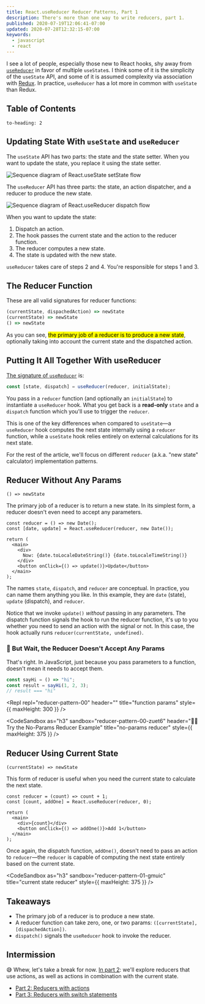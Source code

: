 ```yaml
---
title: React.useReducer Reducer Patterns, Part 1
description: There's more than one way to write reducers, part 1.
published: 2020-07-19T12:06:41-07:00
updated: 2020-07-28T12:32:15-07:00
keywords:
  - javascript
  - react
---
```



I see a lot of people, especially those new to React hooks, shy away from
[`useReducer`][usereducer] in favor of multiple `useState`s. I think some of it
is the simplicity of the `useState` API, and some of it is assumed complexity
via association with [Redux][]. In practice, `useReducer` has a lot more in
common with `useState` than Redux.

## Table of Contents

```toc
to-heading: 2
```

## Updating State With `useState` and `useReducer`

The `useState` API has two parts: the state and the state setter. When you want
to update the state, you replace it using the state setter.

![Sequence diagram of React.useState setState flow](setState-flow.svg)

The `useReducer` API has three parts: the state, an action dispatcher, and a
reducer to produce the new state.

![Sequence diagram of React.useReducer dispatch flow](dispatch-flow.svg)

When you want to update the state:

1. Dispatch an action.
1. The hook passes the current state and the action to the reducer function.
1. The reducer computes a new state.
1. The state is updated with the new state.

`useReducer` takes care of steps 2 and 4. You're responsible for steps 1 and 3.

## The Reducer Function

These are all valid signatures for reducer functions:

```js
(currentState, dispachedAction) => newState
(currentState) => newState
() => newState
```

As you can see, <mark>the primary job of a reducer is to produce a new
state</mark>, optionally taking into account the current state and the
dispatched action.

## Putting It All Together With useReducer

[The signature of `useReducer`][usereducer] is:

```js
const [state, dispatch] = useReducer(reducer, initialState);
```

You pass in a `reducer` function (and optionally an `initialState`) to
instantiate a `useReducer` hook. What you get back is a **read-only** `state`
and a `dispatch` function which you'll use to trigger the `reducer`.

This is one of the key differences when compared to `useState`—a `useReducer`
hook computes the next state internally using a `reducer` function, while a
`useState` hook relies entirely on external calculations for its next state.

For the rest of the article, we'll focus on different `reducer` (a.k.a. "new
state" calculator) implementation patterns.

## Reducer Without Any Params

`() => newState`

The primary job of a reducer is to return a new state. In its simplest form, a
reducer doesn't even need to accept any parameters.

```js{1,2,7,9}
const reducer = () => new Date();
const [date, update] = React.useReducer(reducer, new Date());

return (
  <main>
    <div>
      Now: {date.toLocaleDateString()} {date.toLocaleTimeString()}
    </div>
    <button onClick={() => update()}>Update</button>
  </main>
);
```

The names `state`, `dispatch`, and `reducer` are conceptual. In practice, you
can name them anything you like. In this example, they are `date` (state),
`update` (dispatch), and `reducer`.

Notice that we invoke `update()` _without_ passing in any parameters. The
dispatch function signals the hook to run the reducer function, it's up to you
whether you need to send an action with the signal or not. In this case, the
hook actually runs `reducer(currentState, undefined)`.

### 🤔 But Wait, the Reducer Doesn't Accept Any Params

That's right. In JavaScript, just because you pass parameters to a function,
doesn't mean it needs to accept them.

```js
const sayHi = () => "hi";
const result = sayHi(1, 2, 3);
// result === "hi"
```

<Repl
  repl="reducer-pattern-00"
  header=""
  title="function params"
  style={{ maxHeight: 300 }}
/>

<CodeSandbox
  as="h3"
  sandbox="reducer-pattern-00-zuet6"
  header="👩‍💻 Try the No-Params Reducer Example"
  title="no-params reducer"
  style={{ maxHeight: 375 }}
/>

## Reducer Using Current State

`(currentState) => newState`

This form of reducer is useful when you need the current state to calculate the
next state.

```js{1,2,6,7}
const reducer = (count) => count + 1;
const [count, addOne] = React.useReducer(reducer, 0);

return (
  <main>
    <div>{count}</div>
    <button onClick={() => addOne()}>Add 1</button>
  </main>
);
```

Once again, the dispatch function, `addOne()`, doesn't need to pass an action to
`reducer`—the `reducer` is capable of computing the next state entirely based on
the current state.

<CodeSandbox
  as="h3"
  sandbox="reducer-pattern-01-gmuic"
  title="current state reducer"
  style={{ maxHeight: 375 }}
/>

## Takeaways

- The primary job of a reducer is to produce a new state.
- A reducer function can take zero, one, or two params:
  `([currentState], [dispachedAction])`.
- `dispatch()` signals the `useReducer` hook to invoke the reducer.

## Intermission

😅 Whew, let's take a break for now. [In part 2][part-2]: we'll explore reducers
that use actions, as well as actions in combination with the current state.

- [Part 2: Reducers with actions][part-2]
- [Part 3: Reducers with switch statements][part-3]

[part-2]: /articles/reducer-patterns/part-2/
[part-3]: /articles/reducer-patterns/part-3/
[redux]: https://redux.js.org
[usereducer]: https://reactjs.org/docs/hooks-reference.html#usereducer
